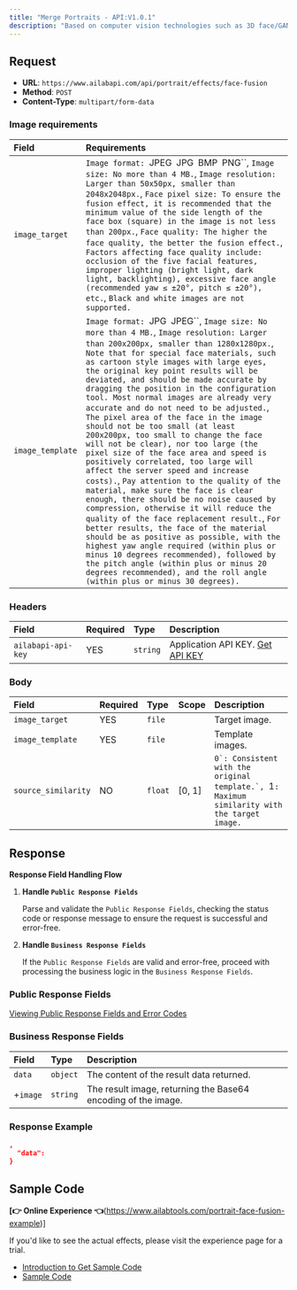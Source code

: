 ```yaml
---
title: "Merge Portraits - API:V1.0.1"
description: "Based on computer vision technologies such as 3D face/GAN, the image fusion operation is performed on the portraits in the stencil and fusion maps, and the fused image is returned."
---
```


<apiOfflineNotice />

## Request

- **URL**: `https://www.ailabapi.com/api/portrait/effects/face-fusion`
- **Method**: `POST`
- **Content-Type**: `multipart/form-data`

### Image requirements

| Field            | Requirements                                                                                                                                                                                                                                                                                                                                                                                                                                                                                                                                                                                                                                                                                                                                                                                                                                                                                                                                                                                                                                                                                                                                                                                                                                                                                  |
|:-----------------|:----------------------------------------------------------------------------------------------------------------------------------------------------------------------------------------------------------------------------------------------------------------------------------------------------------------------------------------------------------------------------------------------------------------------------------------------------------------------------------------------------------------------------------------------------------------------------------------------------------------------------------------------------------------------------------------------------------------------------------------------------------------------------------------------------------------------------------------------------------------------------------------------------------------------------------------------------------------------------------------------------------------------------------------------------------------------------------------------------------------------------------------------------------------------------------------------------------------------------------------------------------------------------------------------|
| `image_target`   | `Image format: `JPEG` `JPG` `BMP` `PNG``, `Image size: No more than 4 MB.`, `Image resolution: Larger than 50x50px, smaller than 2048x2048px.`, `Face pixel size: To ensure the fusion effect, it is recommended that the minimum value of the side length of the face box (square) in the image is not less than 200px.`, `Face quality: The higher the face quality, the better the fusion effect.`, `Factors affecting face quality include: occlusion of the five facial features, improper lighting (bright light, dark light, backlighting), excessive face angle (recommended yaw ≤ ±20°, pitch ≤ ±20°), etc.`, `Black and white images are not supported.` |
| `image_template` | `Image format: `JPG` `JPEG``, `Image size: No more than 4 MB.`, `Image resolution: Larger than 200x200px, smaller than 1280x1280px.`, `Note that for special face materials, such as cartoon style images with large eyes, the original key point results will be deviated, and should be made accurate by dragging the position in the configuration tool. Most normal images are already very accurate and do not need to be adjusted.`, `The pixel area of the face in the image should not be too small (at least 200x200px, too small to change the face will not be clear), nor too large (the pixel size of the face area and speed is positively correlated, too large will affect the server speed and increase costs).`, `Pay attention to the quality of the material, make sure the face is clear enough, there should be no noise caused by compression, otherwise it will reduce the quality of the face replacement result.`, `For better results, the face of the material should be as positive as possible, with the highest yaw angle required (within plus or minus 10 degrees recommended), followed by the pitch angle (within plus or minus 20 degrees recommended), and the roll angle (within plus or minus 30 degrees).` |

### Headers

| Field              | Required | Type     | Description                                        |
|:-------------------|:---------|:---------|:---------------------------------------------------|
| `ailabapi-api-key` | YES      | `string` | Application API KEY. [Get API KEY](/doc/get-api-key) |

### Body

| Field               | Required | Type    | Scope  | Description                                                                                                                                                                                |
|:--------------------|:---------|:--------|:-------|:-------------------------------------------------------------------------------------------------------------------------------------------------------------------------------------------|
| `image_target`      | YES      | `file`  |        | Target image.                                                                                                                                                                              |
| `image_template`    | YES      | `file`  |        | Template images.                                                                                                                                                                           |
| `source_similarity` | NO       | `float` | [0, 1] | ``0`: Consistent with the original template.`, ``1`: Maximum similarity with the target image.` |

## Response

**Response Field Handling Flow**

1. **Handle `Public Response Fields`**

   Parse and validate the `Public Response Fields`, checking the status code or response message to ensure the request is successful and error-free.

2. **Handle `Business Response Fields`**

   If the `Public Response Fields` are valid and error-free, proceed with processing the business logic in the `Business Response Fields`.

### Public Response Fields

<a href="/docs/response-description" target="_blank">Viewing Public Response Fields and Error Codes</a>

### Business Response Fields

| Field    | Type     | Description                                                   |
|:---------|:---------|:--------------------------------------------------------------|
| `data`   | `object` | The content of the result data returned.                      |
| +`image` | `string` | The result image, returning the Base64 encoding of the image. |

### Response Example

```json
,
  "data":           
}
```

## Sample Code

**[👉 Online Experience 👈**(https://www.ailabtools.com/portrait-face-fusion-example)]

If you'd like to see the actual effects, please visit the experience page for a trial.

- [Introduction to Get Sample Code](get-sample-code)
- [Sample Code][PostmanURL]

[PostmanURL]: https://documenter.getpostman.com/view/26387069/2s93JxqgHE#b2d172b0-46c9-455c-9d98-aa8495fa3b33
